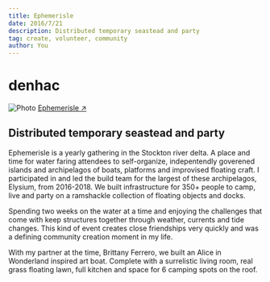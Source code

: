 ```yaml
---
title: Ephemerisle
date: 2016/7/21
description: Distributed temporary seastead and party
tag: create, volunteer, community
author: You
---
```



# denhac

<Image
  src="/images/ephemerisle.jpg"
  alt="Photo"
  width={1125}
  height={750}
  priority
  className="next-image"
/>
[Ephemerisle ↗ ](http://ephemerisle.org/index.php/Ephemerisle)

## Distributed temporary seastead and party

Ephemerisle is a yearly gathering in the Stockton river delta. A place and time for water faring attendees to self-organize, indepentendly goverened islands and archipelagos of boats, platforms and improvised floating craft. I participated in and led the build team for the largest of these archipelagos, Elysium, from 2016-2018. We built infrastructure for 350+ people to camp, live and party on a ramshackle collection of floating objects and docks.

Spending two weeks on the water at a time and enjoying the challenges that come with keep structures together through weather, currents and tide changes. This kind of event creates close friendships very quickly and was a defining community creation moment in my life.

With my partner at the time, Brittany Ferrero, we built an Alice in Wonderland inspired art boat. Complete with a surrelistic living room, real grass floating lawn, full kitchen and space for 6 camping spots on the roof.
